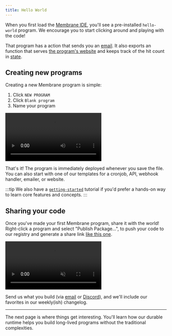 ```yaml
---
title: Hello World
---
```



When you first load the [Membrane IDE](https://www.membrane.io/ide), you'll see a pre-installed `hello-world` program. We encourage you to start clicking around and playing with the code!

That program has a <Action name="run"/> action that sends you an [email](/features/email). It also exports an <Action
name="endpoint"/> function that serves [the program's website](/features/endpoints) and keeps track of the hit count in [state](/features/state).

## Creating new programs

Creating a new Membrane program is simple:

<Steps>

1. Click `NEW PROGRAM`
2. Click `Blank program`
3. Name your program

</Steps>

<video src="/cloud-assets/blank-program.mp4" controls autoplay></video>

That's it! The program is immediately deployed whenever you save the file. You can also start with one of our templates for a cronjob, API, webhook handler, emailer, or website.

:::tip
We also have a [`getting-started`](https://www.membrane.io/share/membrane/getting-started) tutorial if you'd prefer a hands-on way to learn core features and concepts.
:::

## Sharing your code

Once you've made your first Membrane program, share it with the world! Right-click a program and select "Publish Package...", to push your code to our registry and generate a share link [like this one](https://www.membrane.io/share/iamseeley/ml-test).

<video src="/cloud-assets/publish-package.mp4" muted autoplay controls></video>

Send us what you build (via [email](mailto:contact@membrane.io) or [Discord](https://discord.gg/4RHyJDV8kj)), and we'll include our favorites in our weekly(ish) changelog.

---

The next page is where things get interesting. You'll learn how our durable runtime helps you build long-lived programs without the traditional complexities.
